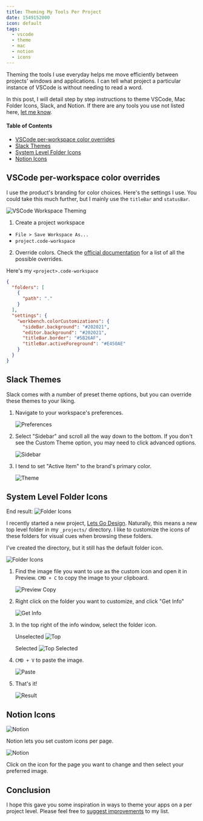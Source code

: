 ```yaml
---
title: Theming My Tools Per Project
date: 1549152000
icon: default
tags:
  - vscode
  - theme
  - mac
  - notion
  - icons
---
```



Theming the tools I use everyday helps me move efficiently between projects' windows and applications. I can tell what project a particular instance of VSCode is without needing to read a word.

In this post, I will detail step by step instructions to theme VSCode, Mac Folder Icons, Slack, and Notion. If there are any tools you use not listed here, [let me know](https://twitter.com/ryanwarnercodes).

#### Table of Contents

- [VSCode per-workspace color overrides](#vscode)
- [Slack Themes](#slack)
- [System Level Folder Icons](#system)
- [Notion Icons](#notion)


## <a name="vscode"></a>VSCode per-workspace color overrides
I use the product's branding for color choices. Here's the settings I use. You could take this much further, but I mainly use the `titleBar` and `statusBar`.

![VSCode Workspace Theming](/images/posts/02_projectTheming/vscode-theming.png)

1. Create a project workspace
  - `File > Save Workspace As...` 
  - `project.code-workspace`

2. Override colors. Check the [official documentation](https://code.visualstudio.com/api/references/theme-color) for a list of all the possible overrides.

Here's my `<project>.code-workspace`
```json
{
  "folders": [
    {
      "path": "."
    }
  ],
  "settings": {
    "workbench.colorCustomizations": {
      "sideBar.background": "#202021",
      "editor.background": "#202021",
      "titleBar.border": "#5B26AF",
      "titleBar.activeForeground": "#E450AE"
    }
  }
}
```

## <a name="slack">Slack Themes</a>

Slack comes with a number of preset theme options, but you can override these themes to your liking.

1. Navigate to your workspace's preferences.

    ![Preferences](/images/posts/02_projectTheming/slackTheme/01_preferences.png)

2. Select "Sidebar" and scroll all the way down to the bottom. If you don't see the Custom Theme option, you may need to click advanced options.

    ![Sidebar](/images/posts/02_projectTheming/slackTheme/02_sidebar.png)

3. I tend to set "Active Item" to the brand's primary color.

    ![Theme](/images/posts/02_projectTheming/slackTheme/03_theme.png)

## <a name="system">System Level Folder Icons</a>

End result:
![Folder Icons](/images/posts/02_projectTheming/customFolderIcon/07_result.png)

I recently started a new project, [Lets Go Design](https://lets-go.design). Naturally, this means a new top level folder in my `_projects/` directory. I like to customize the icons of these folders for visual cues when browsing these folders.

I've created the directory, but it still has the default folder icon.

![Folder Icons](/images/posts/02_projectTheming/customFolderIcon/01_current.png)

1. Find the image file you want to use as the custom icon and open it in Preview. `CMD + C` to copy the image to your clipboard.

    ![Preview Copy](/images/posts/02_projectTheming/customFolderIcon/02_previewCopy.png)

2. Right click on the folder you want to customize, and click "Get Info"

    ![Get Info](/images/posts/02_projectTheming/customFolderIcon/03_getInfo.png)

3. In the top right of the info window, select the folder icon.

    Unselected
    ![Top](/images/posts/02_projectTheming/customFolderIcon/04_top.png)

    Selected
    ![Top Selected](/images/posts/02_projectTheming/customFolderIcon/05_topSelected.png)

4. `CMD + V` to paste the image.

    ![Paste](/images/posts/02_projectTheming/customFolderIcon/06_paste.png)

5. That's it!

    ![Result](/images/posts/02_projectTheming/customFolderIcon/07_result.png)


## <a name="notion"></a>Notion Icons

![Notion](/images/posts/02_projectTheming/notionTheme/01_notion.png)

Notion lets you set custom icons per page.

![Notion](/images/posts/02_projectTheming/notionTheme/02_chooseFile.png)

Click on the icon for the page you want to change and then select your preferred image.

## Conclusion

I hope this gave you some inspiration in ways to theme your apps on a per project level. Please feel free to [suggest improvements]((https://twitter.com/ryanwarnercodes)) to my list.
